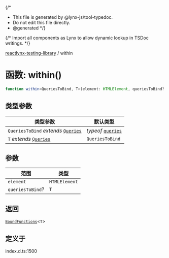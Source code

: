 {/*
* This file is generated by @lynx-js/tool-typedoc.
* Do not edit this file directly.
* @generated
*/}

{/* Import all components as Lynx to allow dynamic lookup in TSDoc writings. */}


[reactlynx-testing-library](/api/reactlynx-testing-library/index.mdx) / within

# 函数: within()

```ts
function within<QueriesToBind, T>(element: HTMLElement, queriesToBind?: T): BoundFunctions<T>
```

## 类型参数

| 类型参数 | 默认类型 |
| ------ | ------ |
| `QueriesToBind` *extends* [`Queries`](/api/reactlynx-testing-library/Interface.Queries.mdx) | *typeof* [`queries`](/api/reactlynx-testing-library/Namespace.queries.mdx) |
| `T` *extends* [`Queries`](/api/reactlynx-testing-library/Interface.Queries.mdx) | `QueriesToBind` |

## 参数

| 范围 | 类型 |
| ------ | ------ |
| `element` | `HTMLElement` |
| `queriesToBind`? | `T` |

## 返回

[`BoundFunctions`](/api/reactlynx-testing-library/TypeAlias.BoundFunctions.mdx)\<`T`\>

## 定义于

index.d.ts:1500
